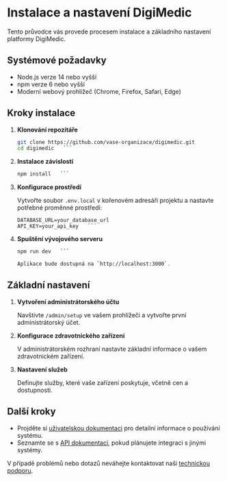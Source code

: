 # Instalace a nastavení DigiMedic

Tento průvodce vás provede procesem instalace a základního nastavení platformy DigiMedic.

## Systémové požadavky

- Node.js verze 14 nebo vyšší
- npm verze 6 nebo vyšší
- Moderní webový prohlížeč (Chrome, Firefox, Safari, Edge)

## Kroky instalace

1. **Klonování repozitáře**
   ```bash
   git clone https://github.com/vase-organizace/digimedic.git
   cd digimedic   ```

2. **Instalace závislostí**
   ```bash
   npm install   ```

3. **Konfigurace prostředí**

   Vytvořte soubor `.env.local` v kořenovém adresáři projektu a nastavte potřebné proměnné prostředí:
   ```
   DATABASE_URL=your_database_url
   API_KEY=your_api_key   ```

4. **Spuštění vývojového serveru**
   ```bash
   npm run dev   ```

   Aplikace bude dostupná na `http://localhost:3000`.

## Základní nastavení

1. **Vytvoření administrátorského účtu**
   
   Navštivte `/admin/setup` ve vašem prohlížeči a vytvořte první administrátorský účet.

2. **Konfigurace zdravotnického zařízení**
   
   V administrátorském rozhraní nastavte základní informace o vašem zdravotnickém zařízení.

3. **Nastavení služeb**
   
   Definujte služby, které vaše zařízení poskytuje, včetně cen a dostupnosti.

## Další kroky

- Projděte si [uživatelskou dokumentaci](/uzivatelska-dokumentace) pro detailní informace o používání systému.
- Seznamte se s [API dokumentací](/vyvojarska-dokumentace/api-dokumentace), pokud plánujete integraci s jinými systémy.

V případě problémů nebo dotazů neváhejte kontaktovat naši [technickou podporu](/kontakt).
